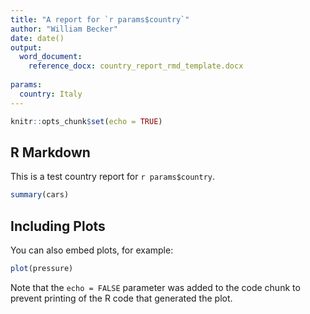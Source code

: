 ```yaml
---
title: "A report for `r params$country`"
author: "William Becker"
date: date()
output:
  word_document:
    reference_docx: country_report_rmd_template.docx
    
params:
  country: Italy
---
```


```r
knitr::opts_chunk$set(echo = TRUE)
```

## R Markdown

This is a test country report for `r params$country`.

```r
summary(cars)
```

## Including Plots

You can also embed plots, for example:

```r
plot(pressure)
```

Note that the `echo = FALSE` parameter was added to the code chunk to prevent printing of the R code that generated the plot.
